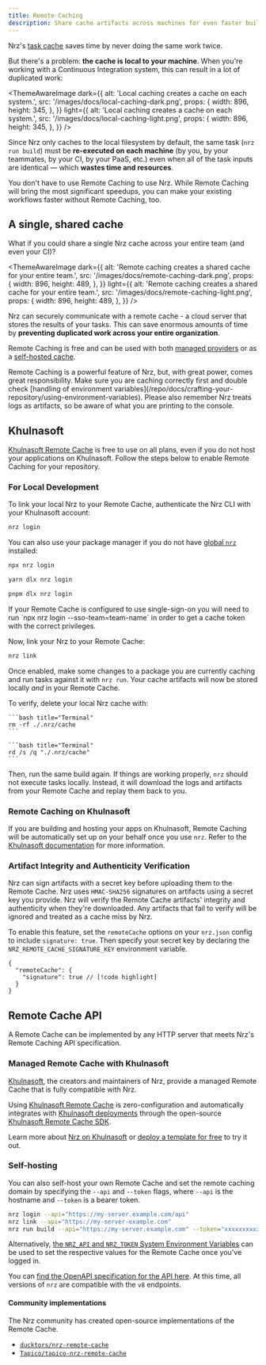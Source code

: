 ```yaml
---
title: Remote Caching
description: Share cache artifacts across machines for even faster builds.
---
```



Nrz's [task cache](/repo/docs/crafting-your-repository/caching) saves time by never doing the same work twice.

But there's a problem: **the cache is local to your machine**. When you're working with a Continuous Integration system, this can result in a lot of duplicated work:

<ThemeAwareImage
  dark={{
    alt: 'Local caching creates a cache on each system.',
    src: '/images/docs/local-caching-dark.png',
    props: {
      width: 896,
      height: 345,
    },
  }}
  light={{
    alt: 'Local caching creates a cache on each system.',
    src: '/images/docs/local-caching-light.png',
    props: {
      width: 896,
      height: 345,
    },
  }}
/>

Since Nrz only caches to the local filesystem by default, the same task (`nrz run build`) must be **re-executed on each machine** (by you, by your teammates, by your CI, by your PaaS, etc.) even when all of the task inputs are identical — which **wastes time and resources**.

<Callout type="good-to-know">
  You don't have to use Remote Caching to use Nrz. While Remote Caching
  will bring the most significant speedups, you can make your existing workflows
  faster without Remote Caching, too.
</Callout>

## A single, shared cache

What if you could share a single Nrz cache across your entire team (and even your CI)?

<ThemeAwareImage
  dark={{
    alt: 'Remote caching creates a shared cache for your entire team.',
    src: '/images/docs/remote-caching-dark.png',
    props: {
      width: 896,
      height: 489,
    },
  }}
  light={{
    alt: 'Remote caching creates a shared cache for your entire team.',
    src: '/images/docs/remote-caching-light.png',
    props: {
      width: 896,
      height: 489,
    },
  }}
/>

Nrz can securely communicate with a remote cache - a cloud server that stores the results of your tasks. This can save enormous amounts of time by **preventing duplicated work across your entire organization**.

Remote Caching is free and can be used with both [managed providers](https://nrz.build/repo/docs/core-concepts/remote-caching#managed-remote-cache-with-khulnasoft) or as a [self-hosted cache](https://nrz.build/repo/docs/core-concepts/remote-caching#self-hosting).

<Callout>
  Remote Caching is a powerful feature of Nrz, but, with great power,
  comes great responsibility. Make sure you are caching correctly first and
  double check [handling of environment
  variables](/repo/docs/crafting-your-repository/using-environment-variables).
  Please also remember Nrz treats logs as artifacts, so be aware of what
  you are printing to the console.
</Callout>

## Khulnasoft

[Khulnasoft Remote Cache](https://khulnasoft.com/docs/monorepos/remote-caching) is free to use on all plans, even if you do not host your applications on Khulnasoft. Follow the steps below to enable Remote Caching for your repository.

### For Local Development

To link your local Nrz to your Remote Cache, authenticate the Nrz CLI with your Khulnasoft account:

```bash title="Terminal"
nrz login
```

You can also use your package manager if you do not have [global `nrz`](/repo/docs/getting-started/installation#global-installation) installed:

<PackageManagerTabs>
<Tab>

```bash title="Terminal"
npx nrz login
```

</Tab>

<Tab>

```bash title="Terminal"
yarn dlx nrz login
```

</Tab>

<Tab>

```bash title="Terminal"
pnpm dlx nrz login
```

</Tab>
</PackageManagerTabs>

<Callout>
  If your Remote Cache is configured to use single-sign-on you will need to run
  `npx nrz login --sso-team=team-name` in order to get a cache token with the
  correct privileges.
</Callout>

Now, link your Nrz to your Remote Cache:

```bash title="Terminal"
nrz link
```

Once enabled, make some changes to a package you are currently caching and run tasks against it with `nrz run`.
Your cache artifacts will now be stored locally _and_ in your Remote Cache.

To verify, delete your local Nrz cache with:

<PlatformTabs>
  <Tab>

    ```bash title="Terminal"
    rm -rf ./.nrz/cache
    ```

  </Tab>
  <Tab>

    ```bash title="Terminal"
    rd /s /q "./.nrz/cache"
    ```

  </Tab>
</PlatformTabs>

Then, run the same build again. If things are working properly, `nrz` should not execute tasks locally. Instead, it will download the logs and artifacts from your Remote Cache and replay them back to you.

### Remote Caching on Khulnasoft

If you are building and hosting your apps on Khulnasoft, Remote Caching will be automatically set up on your behalf once you use `nrz`. Refer to the [Khulnasoft documentation](https://khulnasoft.com/docs/concepts/monorepos/remote-caching?utm_source=nrz.build&utm_medium=referral&utm_campaign=docs-link) for more information.

### Artifact Integrity and Authenticity Verification

Nrz can sign artifacts with a secret key before uploading them to the Remote Cache. Nrz uses `HMAC-SHA256` signatures on artifacts using a secret key you provide.
Nrz will verify the Remote Cache artifacts' integrity and authenticity when they're downloaded.
Any artifacts that fail to verify will be ignored and treated as a cache miss by Nrz.

To enable this feature, set the `remoteCache` options on your `nrz.json` config to include `signature: true`. Then specify your secret key by declaring the `NRZ_REMOTE_CACHE_SIGNATURE_KEY` environment variable.

```jsonc title="./nrz.json"
{
  "remoteCache": {
    "signature": true // [!code highlight]
  }
}
```

## Remote Cache API

A Remote Cache can be implemented by any HTTP server that meets Nrz's Remote Caching API specification.

### Managed Remote Cache with Khulnasoft

[Khulnasoft](https://khulnasoft.com), the creators and maintainers of Nrz, provide a managed Remote Cache that is fully compatible with Nrz.

Using [Khulnasoft Remote Cache](https://khulnasoft.com/docs/monorepos/remote-caching) is zero-configuration and automatically integrates with [Khulnasoft deployments](https://khulnasoft.com/docs/deployments/overview) through the open-source [Khulnasoft Remote Cache SDK](https://github.com/khulnasoft/remote-cache).

Learn more about [Nrz on Khulnasoft](https://khulnasoft.com/docs/monorepos/nrz) or [deploy a template for free](https://khulnasoft.com/templates?search=nrz) to try it out.

### Self-hosting

You can also self-host your own Remote Cache and set the remote caching domain by specifying the `--api` and `--token` flags, where `--api` is the hostname and `--token` is a bearer token.

```bash title="Terminal"
nrz login --api="https://my-server.example.com/api"
nrz link --api="https://my-server-example.com"
nrz run build --api="https://my-server.example.com" --token="xxxxxxxxxxxxxxxxx"
```

Alternatively, [the `NRZ_API` and `NRZ_TOKEN` System Environment Variables](/repo/docs/reference/system-environment-variables) can be used to set the respective values for the Remote Cache once you've logged in.

You can [find the OpenAPI specification for the API here](/api/remote-cache-spec). At this time, all versions of `nrz` are compatible with the `v8` endpoints.

#### Community implementations

The Nrz community has created open-source implementations of the Remote Cache.

- [`ducktors/nrz-remote-cache`](https://github.com/ducktors/nrz-remote-cache)
- [`Tapico/tapico-nrz-remote-cache`](https://github.com/Tapico/tapico-nrz-remote-cache)
